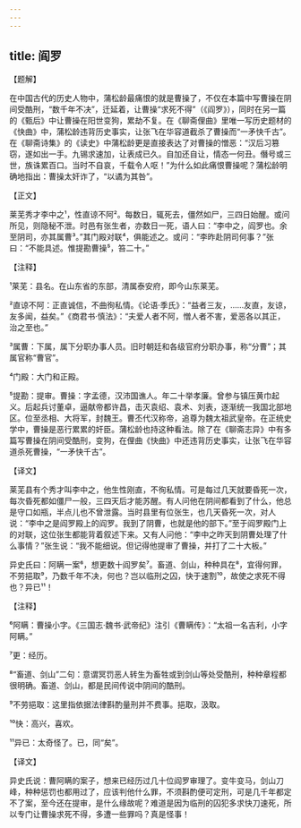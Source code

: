```yaml
---
---
---
```

title: 阎罗
---




【题解】


在中国古代的历史人物中，蒲松龄最痛恨的就是曹操了，不仅在本篇中写曹操在阴间受酷刑，“数千年不决”，迁延着，让曹操“求死不得”（《阎罗》），同时在另一篇的《甄后》中让曹操在阳世变狗，累劫不复。在《聊斋俚曲》里唯一写历史题材的《快曲》中，蒲松龄违背历史事实，让张飞在华容道截杀了曹操而“一矛快千古”。在《聊斋诗集》的《读史》中蒲松龄更是直接表达了对曹操的憎恶：“汉后习篡窃，遂如出一手。九锡求速加，让表成已久。自加还自让，情态一何丑。僭号或三世，族诛累百口。当时不自哀，千载令人呕！”为什么如此痛恨曹操呢？蒲松龄明确地指出：曹操太奸诈了，“以谲为其咎”。

【正文】

莱芜秀才李中之¹，性直谅不阿²。每数日，辄死去，僵然如尸，三四日始醒。或问所见，则隐秘不泄。时邑有张生者，亦数日一死，语人曰：“李中之，阎罗也。余至阴司，亦其属曹³。”其门殿对联⁴，俱能述之。或问：“李昨赴阴司何事？”张曰：“不能具述。惟提勘曹操⁵，笞二十。”





【注释】


¹莱芜：县名。在山东省的东部，清属泰安府，即今山东莱芜。

²直谅不阿：正直诚信，不曲徇私情。《论语·季氏》：“益者三友，……友直，友谅，友多闻，益矣。”《商君书·慎法》：“夫爱人者不阿，憎人者不害，爱恶各以其正，治之至也。”

³属曹：下属，属下分职办事人员。旧时朝廷和各级官府分职办事，称“分曹”；其属官称“曹官”。

⁴门殿：大门和正殿。

⁵提勘：提审。曹操：字孟德，汉沛国谯人。年二十举孝廉。曾参与镇压黄巾起义。后起兵讨董卓，逼献帝都许昌，击灭袁绍、袁术、刘表，逐渐统一我国北部地区。位至丞相、大将军，封魏王。曹丕代汉称帝，追尊为魏太祖武皇帝。在正统史学中，曹操是恶行累累的奸臣。蒲松龄也持这种看法。除了在《聊斋志异》中有多篇写曹操在阴间受酷刑，变狗，在俚曲《快曲》中还违背历史事实，让张飞在华容道杀死曹操，“一矛快千古”。





【译文】


莱芜县有个秀才叫李中之，他生性刚直，不徇私情。可是每过几天就要昏死一次，每次昏死都如僵尸一般，三四天后才能苏醒。有人问他在阴间都看到了什么，他总是守口如瓶，半点儿也不曾泄露。当时县里有位张生，也几天昏死一次，对人说：“李中之是阎罗殿上的阎罗。我到了阴曹，也就是他的部下。”至于阎罗殿门上的对联，这位张生都能背着叙述下来。又有人问他：“李中之昨天到阴曹处理了什么事情？”张生说：“我不能细说。但记得他提审了曹操，并打了二十大板。”

异史氏曰：阿瞒一案⁶，想更数十阎罗矣⁷。畜道、剑山，种种具在⁸，宜得何罪，不劳挹取⁹，乃数千年不决，何也？岂以临刑之囚，快于速割¹⁰，故使之求死不得也？异已¹¹！





【注释】


⁶阿瞒：曹操小字。《三国志·魏书·武帝纪》注引《曹瞒传》：“太祖一名吉利，小字阿瞒。”

⁷更：经历。

⁸“畜道、剑山”二句：意谓冥罚恶人转生为畜牲或到剑山等处受酷刑，种种章程都很明确。畜道、剑山，都是民间传说中阴间的酷刑。

⁹不劳挹取：这里指依据法律斟酌量刑并不费事。挹取，汲取。

¹⁰快：高兴，喜欢。

¹¹异已：太奇怪了。已，同“矣”。





【译文】


异史氏说：曹阿瞒的案子，想来已经历过几十位阎罗审理了。变牛变马，剑山刀峰，种种惩罚也都用过了，应该判他什么罪，不须斟酌便可定刑，可是几千年都定不了案，至今还在提审，是什么缘故呢？难道是因为临刑的囚犯多求快刀速死，所以专门让曹操求死不得，多遭一些罪吗？真是怪事！